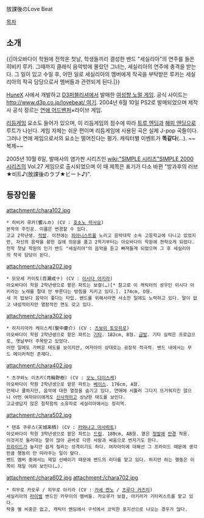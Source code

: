 放課後のLove Beat

[[목차]]
== 소개 ==
{{|아오바다이 학원에 전학온 첫날, 학생들끼리 결성한 밴드 "세실리아"의 연주를 들은 히비키 루카. 그때까지 클래식 음악밖에 몰랐던 그녀는, 세실리아의 연주에 충격을 받는다.
그 일이 있고 수일 후, 어떤 일로 세실리아의 멤버에게 작곡을 부탁받은 루카는 세실리아의 작곡 담당으로서 멤버들과 관련되게 된다.|}}

[[HuneX]] 사에서 개발하고 [[D3퍼블리셔]]에서 발매한 [[여성향 노멀 게임]]. 공식 사이트는 [[http://www.d3p.co.jp/lovebeat/ 여기]].
2004년 6월 10일 PS2로 발매되었으며 제작사 공식 장르는 [[연애 어드벤처]]×라이브 게임. 

[[리듬게임]] 요소도 들어가 있으며, 이 리듬게임의 점수에 따라 [[트루 엔딩]]과 [[해피 엔딩]]으로 루트가 나뉜다. 게임 자체는 쉬운 편이며 리듬게임에 사용된 곡은 실제 J-pop 곡들이다.
그러나 연애 게임으로서의 요소는 떨어진다는 평가. 캐릭터별 이벤트가 '''똑같다'''(…). ~~복제~~

2005년 10월 6일, 발매사의 염가판 시리즈인 [[wiki:"SIMPLE 시리즈"SIMPLE 2000 시리즈]]의 Vol.27 게임으로 출시되었으며 이 때 제목은 표기가 다소 바뀐 "방과후의 러브★비트♪(放課後のラブ★ビート♪)".

== 등장인물 ==

attachment:/chara102.jpg
 * 히비키 루카(響ルカ) (CV : [[호소노 마사요]])
 본작의 주인공. 이름은 변경할 수 있다.
 고교 2학년생. [[적발]]. 이전에는 [[피아니스트]]를 노리고 음악대학 소속 고등학교에 다니고 있었지만, 자신의 음악을 향한 길에 의문을 품고 2학기부터는 아오바다이 학원에 전학오게 되었다.
 전학 첫날 학원의 인기 밴드 "세실리아"의 음악을 듣고 빠져들게 되었으며 그 후 세실리아의 작곡 담당이 된다.

attachment:/chara202.jpg
 * 모모세 카이토(百瀬戒十) (CV : [[이시다 아키라]])
 아오바다이 학원 2학년생으로 맡은 파트는 보컬(…)[* 참고로 이 캐릭터의 성우인 이시다 아키라는 노래를 절대 안 부른다는 방침을 지키고 있다.]. 174cm, O형.
 세 끼 밥보다 음악이 좋다는 타입. 밴드를 위해서라면 사소한 일에도 노력하고 있다. 말이 없고 내성적이지만 열정적인 면도 갖고 있다.

attachment:/chara302.jpg
 * 히지리마카 케이스케(聖中慶介) (CV : [[츠보이 토모히로]])
 아오바다이 학원 2학년생으로 맡은 파트는 [[기타]]. 182cm, B형. [[금발]]. 기타 실력은 프로급으로, 옛날부터 주목받고 있었다.
 어떤 일에도 가벼운 태도를 보이지만, 여자아이 상대로는 굉장히 적극적. 밴드 내에서는 무드 메이커적인 존재다.

attachment:/chara402.jpg
 * 츠쿠와노 이츠키(月輪野樹) (CV : [[오노 다이스케]])
 아오바다이 학원 2학년생으로 맡은 파트는 [[베이스]]. 176cm, A형.
 언제나 쿨하지만, 음악에 대한 열정을 숨기고 있다. 연애에 서툴러 그다지 뜨거워지진 않으나 어떤 여자아이에게도 [[신사]]적이고 상냥한 태도를 보인다.
 고교생답지 않은 침착함의 소유자로 세실리아에서는 정리역.

attachment:/chara502.jpg
 * 텐죠 쿠루스(天城来栖) (CV : [[카와나고 마사히토]])
 아오바다이 학원 3학년생으로 맡은 파트는 [[드럼]]. 180cm, AB형. 옅은 [[청발]]에 [[안경]] 착용.
 이것저것 둘러대는 말이 많아 곧바로 다른 사람과 싸움으로 번지기도 한다.
 [[프라이드]]가 높지만 쉽게 질리는 성격이기도 하다. 여자아이에 대해선 그 프라이드 때문에 생각만큼 행동이 안 따라주는 일이 맞다.
 밴드 멤버 중에서는 제일 선배이기 때문에 밴드의 리더를 맡고 있다. 하지만 하는 행동은 이쪽이 제일 어려 보인다(…).

attachment:/chara602.jpg attachment:/chara702.jpg
 * 히무로 카오루 / 히무로 아키라 (CV : [[카세 켄노]] / [[츠루다 카즈미]])
 세실리아의 [[라이벌]] 밴드인 카무이의 멤버들. 카오루가 보컬, 아키라가 기타리스트를 맡고 있다.
 작중 별 비중은 없고, 캐릭터 엔딩에서 구석에서 코믹한 포지션으로 나오는 경우가 많다.
